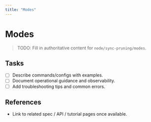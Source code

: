 ```yaml
---
title: "Modes"
---
```


# Modes

> TODO: Fill in authoritative content for `node/sync-pruning/modes`.

## Tasks
- [ ] Describe commands/configs with examples.
- [ ] Document operational guidance and observability.
- [ ] Add troubleshooting tips and common errors.

## References
- Link to related spec / API / tutorial pages once available.
